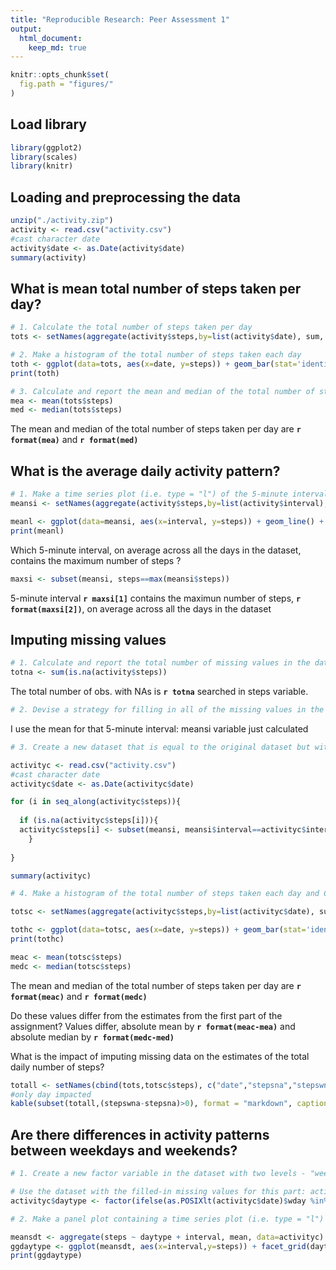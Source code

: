 ```yaml
---
title: "Reproducible Research: Peer Assessment 1"
output: 
  html_document:
    keep_md: true
---
```


```r
knitr::opts_chunk$set(
  fig.path = "figures/"
)
```

## Load library
```r
library(ggplot2)
library(scales)
library(knitr)
```

## Loading and preprocessing the data
```r
unzip("./activity.zip")
activity <- read.csv("activity.csv")
#cast character date
activity$date <- as.Date(activity$date)
summary(activity)
```


## What is mean total number of steps taken per day?

```r
# 1. Calculate the total number of steps taken per day
tots <- setNames(aggregate(activity$steps,by=list(activity$date), sum, na.rm =TRUE), c("date","steps"))
```

```r
# 2. Make a histogram of the total number of steps taken each day
toth <- ggplot(data=tots, aes(x=date, y=steps)) + geom_bar(stat='identity') + scale_x_date(date_breaks = '1 week') + theme(axis.text.x = element_text(angle=90, vjust=0.5)) + labs(title="Total number steps by day")
print(toth)
```

```r
# 3. Calculate and report the mean and median of the total number of steps taken per day
mea <- mean(tots$steps)
med <- median(tots$steps)
```
The mean and median of the total number of steps taken per day are **`r format(mea)`** and **`r format(med)`**


## What is the average daily activity pattern?
```r
# 1. Make a time series plot (i.e. type = "l") of the 5-minute interval (x-axis) and the average number of steps taken, averaged across all days (y-axis)
meansi <- setNames(aggregate(activity$steps,by=list(activity$interval), mean, na.rm =TRUE), c("interval","steps"))

meanl <- ggplot(data=meansi, aes(x=interval, y=steps)) + geom_line() +  labs(title="Average daily activity pattern")
print(meanl)
```

Which 5-minute interval, on average across all the days in the dataset, contains the maximum number of steps ?

```r
maxsi <- subset(meansi, steps==max(meansi$steps))

```
5-minute interval **`r maxsi[1]`** contains the maximun number of steps, **`r format(maxsi[2])`**, on average across all the days in the dataset


## Imputing missing values

```r
# 1. Calculate and report the total number of missing values in the dataset (i.e. the total number of rows with NAs)
totna <- sum(is.na(activity$steps))
```
The total number of obs. with NAs is **`r totna`** searched in steps variable.


```r
# 2. Devise a strategy for filling in all of the missing values in the dataset. The strategy does not need to be sophisticated. For example, you could use the mean/median for that day, or the mean for that 5-minute interval, etc.
```
I use the mean for that 5-minute interval: meansi variable just calculated

```r
# 3. Create a new dataset that is equal to the original dataset but with the missing data filled in.

activityc <- read.csv("activity.csv")
#cast character date
activityc$date <- as.Date(activityc$date)

for (i in seq_along(activityc$steps)){
  
  if (is.na(activityc$steps[i])){
  activityc$steps[i] <- subset(meansi, meansi$interval==activityc$interval[i])$steps
    }
  
}

summary(activityc)
```

```r
# 4. Make a histogram of the total number of steps taken each day and Calculate and report the mean and median total number of steps taken per day. Do these values differ from the estimates from the first part of the assignment? What is the impact of imputing missing data on the estimates of the total daily number of steps?

totsc <- setNames(aggregate(activityc$steps,by=list(activityc$date), sum), c("date","steps"))

tothc <- ggplot(data=totsc, aes(x=date, y=steps)) + geom_bar(stat='identity') + scale_x_date(date_breaks = '1 week') + theme(axis.text.x = element_text(angle=90, vjust=0.5)) + labs(title="Total number steps by day")
print(tothc)
```

```r
meac <- mean(totsc$steps)
medc <- median(totsc$steps)
```
The mean and median of the total number of steps taken per day are **`r format(meac)`** and **`r format(medc)`**

Do these values differ from the estimates from the first part of the assignment?
Values differ, absolute mean by **`r format(meac-mea)`** and absolute median by **`r format(medc-med)`**

What is the impact of imputing missing data on the estimates of the total daily number of steps?

```r
totall <- setNames(cbind(tots,totsc$steps), c("date","stepsna","stepswna"))
#only day impacted 
kable(subset(totall,(stepswna-stepsna)>0), format = "markdown", caption="Days impacted by imputing missing data", col.names = c("date","total steps with NA","total steps after imputing missing data"))


```


## Are there differences in activity patterns between weekdays and weekends?

```r
# 1. Create a new factor variable in the dataset with two levels - "weekday" and "weekend" indicating whether a given date is a weekday or weekend day.

# Use the dataset with the filled-in missing values for this part: activityc
activityc$daytype <- factor(ifelse(as.POSIXlt(activityc$date)$wday %in% c(0,6),"weekend","weekday"))

```


```r
# 2. Make a panel plot containing a time series plot (i.e. type = "l") of the 5-minute interval (x-axis) and the average number of steps taken, averaged across all weekday days or weekend days (y-axis).

meansdt <- aggregate(steps ~ daytype + interval, mean, data=activityc)
ggdaytype <- ggplot(meansdt, aes(x=interval,y=steps)) + facet_grid(daytype ~ .) + geom_line() + labs (y="Number of steps")
print(ggdaytype)

```
